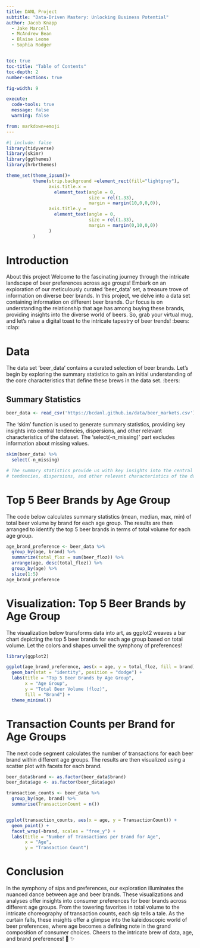 ```yaml
---
title: DANL Project
subtitle: "Data-Driven Mastery: Unlocking Business Potential"
author: Jacob Knapp
  - Jake Marcell
  - McAndrew Bean
  - Blaise Leone
  - Sophia Rodger


toc: true
toc-title: "Table of Contents"
toc-depth: 2
number-sections: true

fig-width: 9

execute:
  code-tools: true
  message: false
  warning: false

from: markdown+emoji
---
```

```r
#| include: false
library(tidyverse)
library(skimr)
library(ggthemes)
library(hrbrthemes)

theme_set(theme_ipsum()+
          theme(strip.background =element_rect(fill="lightgray"),
                axis.title.x = 
                  element_text(angle = 0,
                               size = rel(1.33),
                               margin = margin(10,0,0,0)),
                axis.title.y = 
                  element_text(angle = 0,
                               size = rel(1.33),
                               margin = margin(0,10,0,0))
                )
          )
```



# Introduction

About this project 
Welcome to the fascinating journey through the intricate landscape of beer preferences across age groups! Embark on an exploration of our meticulously curated 'beer_data' set, a treasure trove of information on diverse beer brands. In this project, we delve into a data set containing information on different beer brands. Our focus is on understanding the relationship that age has among buying these brands, providing insights into the diverse world of beers. So, grab your virtual mug, and let's raise a digital toast to the intricate tapestry of beer trends! :beers: :clap:     

# Data

The data set 'beer_data' contains a curated selection of beer brands. Let's begin by exploring the summary statistics to gain an initial understanding of the core characteristics that define these brews in the data set. :beers:

## Summary Statistics

```r
beer_data <- read_csv('https://bcdanl.github.io/data/beer_markets.csv') 
```


The 'skim' function is used to generate summary statistics, providing key insights into central tendencies, dispersions, and other relevant characteristics of the dataset. The 'select(-n_missing)' part excludes information about missing values.
```r
skim(beer_data) %>% 
  select(-n_missing)

# The summary statistics provide us with key insights into the central 
# tendencies, dispersions, and other relevant characteristics of the dataset.
```

# Top 5 Beer Brands by Age Group
The code below calculates summary statistics (mean, median, max, min) of total beer volume by brand for each age group. The results are then arranged to identify the top 5 beer brands in terms of total volume for each age group.
```r
age_brand_preference <- beer_data %>%
  group_by(age, brand) %>%
  summarize(total_floz = sum(beer_floz)) %>%
  arrange(age, desc(total_floz)) %>%
  group_by(age) %>%
  slice(1:5)
age_brand_preference
```

# Visualization: Top 5 Beer Brands by Age Group
The visualization below transforms data into art, as ggplot2 weaves a bar chart depicting the top 5 beer brands for each age group based on total volume. Let the colors and shapes unveil the symphony of preferences!
```r
library(ggplot2)

ggplot(age_brand_preference, aes(x = age, y = total_floz, fill = brand)) +
  geom_bar(stat = "identity", position = "dodge") +
  labs(title = "Top 5 Beer Brands by Age Group",
       x = "Age Group",
       y = "Total Beer Volume (floz)",
       fill = "Brand") +
  theme_minimal()

```

# Transaction Counts per Brand for Age Groups
The next code segment calculates the number of transactions for each beer brand within different age groups. The results are then visualized using a scatter plot with facets for each brand.
```r

beer_data$brand <- as.factor(beer_data$brand)
beer_data$age <- as.factor(beer_data$age)

transaction_counts <- beer_data %>%
  group_by(age, brand) %>%
  summarise(TransactionCount = n())


ggplot(transaction_counts, aes(x = age, y = TransactionCount)) +
  geom_point() +
  facet_wrap(~brand, scales = "free_y") +
  labs(title = "Number of Transactions per Brand for Age",
       x = "Age",
       y = "Transaction Count")

```

# Conclusion

In the symphony of sips and preferences, our exploration illuminates the nuanced dance between age and beer brands. These visualizations and analyses offer insights into consumer preferences for beer brands across different age groups. From the towering favorites in total volume to the intricate choreography of transaction counts, each sip tells a tale. As the curtain falls, these insights offer a glimpse into the kaleidoscopic world of beer preferences, where age becomes a defining note in the grand composition of consumer choices. Cheers to the intricate brew of data, age, and brand preferences! 🍻 ✨

